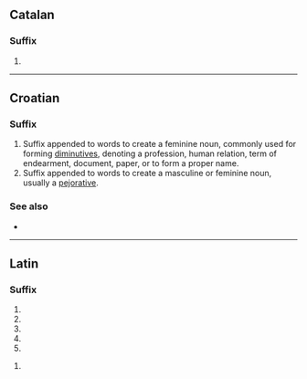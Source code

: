 ==Catalan==

===Suffix===
{{infl|ca|suffix|g=f|sort=ica}}

# {{ca-feminine of|-ic}}

----

==Croatian==

===Suffix===
{{infl|hr|suffix|sort=ica}}

# Suffix appended to words to create a feminine noun, commonly used for forming [[diminutives]], denoting a profession, human relation, term of endearment, document, paper, or to form a proper name.
# Suffix appended to words to create a masculine or feminine noun, usually a [[pejorative]].

===See also===
* {{l|hr|-čica}}

----
==Latin==
===Suffix===
{{la-suffix-form|ica|ica}}

# {{inflection of|[[-icus#Latin|-icus]]||nom|f|s|lang=la}}
# {{inflection of|[[-icus#Latin|-icus]]||nom|n|p|lang=la}}
# {{inflection of|[[-icus#Latin|-icus]]||acc|n|p|lang=la}}
# {{inflection of|[[-icus#Latin|-icus]]||voc|f|s|lang=la}}
# {{inflection of|[[-icus#Latin|-icus]]||voc|n|p|lang=la}}

{{la-suffix-form|ica|icā}}

# {{inflection of|[[-icus#Latin|-icus]]||abl|f|s|lang=la}}

{{rfc-auto}}
